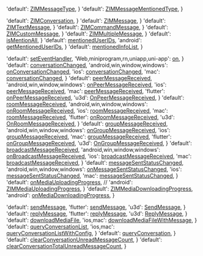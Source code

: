   'default': <a href='@-ZIMMessageType' target='_blank'>ZIMMessageType</a>,
}
  'default': <a href='@-ZIMMessageMentionedType' target='_blank'>ZIMMessageMentionedType</a>,
}

  'default': <a href='@-ZIMConversation' target='_blank'>ZIMConversation</a>,
}
  'default': <a href='@-ZIMMessage' target='_blank'>ZIMMessage</a>,
}
  'default': <a href='@-ZIMTextMessage' target='_blank'>ZIMTextMessage</a>,
}
  'default': <a href='@-ZIMCommandMessage' target='_blank'>ZIMCommandMessage</a>,
}
  'default': <a href='@-ZIMCustomMessage' target='_blank'>ZIMCustomMessage</a>,
}
  'default': <a href='@-ZIMMultipleMessage' target='_blank'>ZIMMultipleMessage</a>,
}
  'default': <a href='@isMentionAll-ZIMMessage' target='_blank'>isMentionAll</a>,
}
  'default': <a href='@mentionedUserIDs-ZIMMessage' target='_blank'>mentionedUserIDs</a>,
  'android': <a href='@getMentionedUserIDs-ZIMMessage' target='_blank'>getMentionedUserIDs</a>,
}
  'default': <a href='@mentionedInfoList-ZIMConversation' target='_blank'>mentionedInfoList</a>,
}

  'default': <a href='@setEventHandler' target='_blank'>setEventHandler</a>,
  'Web,miniprogram,rn,uniapp,uni-app': <a href='@on' target='_blank'>on</a>,
}
  'default': <a href='@conversationChanged' target='_blank'>conversationChanged</a>,
  'android,win,window,windows': <a href='@onConversationChanged' target='_blank'>onConversationChanged</a>,
  'ios': <a href='https://doc-zh.zego.im/article/api?doc=zim_API~objective-c_ios~protocol~ZIMEventHandler#zim-conversation-changed' target='_blank'>conversationChanged</a>,
  'mac': <a href='https://doc-zh.zego.im/article/api?doc=zim_API~objective-c_macos~protocol~ZIMEventHandler#zim-conversation-changed' target='_blank'>conversationChanged</a>,
}
  'default': <a href='@peerMessageReceived' target='_blank'>peerMessageReceived</a>,
  'android,win,window,windows': <a href='@onPeerMessageReceived' target='_blank'>onPeerMessageReceived</a>,
  'ios': <a href='https://doc-zh.zego.im/article/api?doc=zim_API~objective-c_ios~protocol~ZIMEventHandler#zim-peer-message-received-info-from-user-id' target='_blank'>peerMessageReceived</a>,
  'mac': <a href='https://doc-zh.zego.im/article/api?doc=zim_API~objective-c_macos~protocol~ZIMEventHandler#zim-peer-message-received-info-from-user-id' target='_blank'>peerMessageReceived</a>,
  'flutter': <a href='https://pub.dev/documentation/zego_zim/latest/zego_zim/ZIMEventHandler/onPeerMessageReceived.html' target='_blank'>onPeerMessageReceived</a>,
  'u3d': <a href='@OnPeerMessageReceived' target='_blank'>OnPeerMessageReceived</a>,
}
  'default': <a href='@roomMessageReceived' target='_blank'>roomMessageReceived</a>,
  'android,win,window,windows': <a href='@onRoomMessageReceived' target='_blank'>onRoomMessageReceived</a>,
  'ios': <a href='https://doc-zh.zego.im/article/api?doc=zim_API~objective-c_ios~protocol~ZIMEventHandler#zim-room-message-received-info-from-room-id' target='_blank'>roomMessageReceived</a>,
  'mac': <a href='https://doc-zh.zego.im/article/api?doc=zim_API~objective-c_macos~protocol~ZIMEventHandler#zim-room-message-received-info-from-room-id' target='_blank'>roomMessageReceived</a>,
  'flutter': <a href='https://pub.dev/documentation/zego_zim/latest/zego_zim/ZIMEventHandler/onRoomMessageReceived.html' target='_blank'>onRoomMessageReceived</a>,
  'u3d': <a href='@OnRoomMessageReceived' target='_blank'>OnRoomMessageReceived</a>,
}
  'default': <a href='@groupMessageReceived' target='_blank'>groupMessageReceived</a>,
  'android,win,window,windows': <a href='@onGroupMessageReceived' target='_blank'>onGroupMessageReceived</a>,
  'ios': <a href='https://doc-zh.zego.im/article/api?doc=zim_API~objective-c_ios~protocol~ZIMEventHandler#zim-group-message-received-info-from-group-id' target='_blank'>groupMessageReceived</a>,
  'mac': <a href='https://doc-zh.zego.im/article/api?doc=zim_API~objective-c_macos~protocol~ZIMEventHandler#zim-group-message-received-info-from-group-id' target='_blank'>groupMessageReceived</a>,
  'flutter': <a href='https://pub.dev/documentation/zego_zim/latest/zego_zim/ZIMEventHandler/onGroupMessageReceived.html' target='_blank'>onGroupMessageReceived</a>,
  'u3d': <a href='@OnGroupMessageReceived' target='_blank'>OnGroupMessageReceived</a>,
}
  'default': <a href='@broadcastMessageReceived' target='_blank'>broadcastMessageReceived</a>,
  'android,win,window,windows': <a href='@onBroadcastMessageReceived' target='_blank'>onBroadcastMessageReceived</a>,
  'ios': <a href='https://doc-zh.zego.im/article/api?doc=zim_API~objective-c_ios~protocol~ZIMEventHandler#zim-broadcast-message-received' target='_blank'>broadcastMessageReceived</a>,
  'mac': <a href='https://doc-zh.zego.im/article/api?doc=zim_API~objective-c_macos~protocol~ZIMEventHandler#zim-broadcast-message-received' target='_blank'>broadcastMessageReceived</a>,
}
  'default': <a href='@messageSentStatusChanged' target='_blank'>messageSentStatusChanged</a>,
  'android,win,window,windows': <a href='@onMessageSentStatusChanged' target='_blank'>onMessageSentStatusChanged</a>,
  'ios': <a href='https://doc-zh.zego.im/article/api?doc=zim_API~objective-c_ios~protocol~ZIMEventHandler#zim-message-sent-status-changed' target='_blank'>messageSentStatusChanged</a>,
  'mac': <a href='https://doc-zh.zego.im/article/api?doc=zim_API~objective-c_macos~protocol~ZIMEventHandler#zim-message-sent-status-changed' target='_blank'>messageSentStatusChanged</a>,
}
  'default': <a href='@onMediaUploadingProgress' target='_blank'>onMediaUploadingProgress</a>,
  // 'android': <a href='@ZIMMediaUploadingProgress' target='_blank'>ZIMMediaUploadingProgress</a>,
}
  'default': <a href='@ZIMMediaDownloadingProgress' target='_blank'>ZIMMediaDownloadingProgress</a>,
  'android': <a href='@onMediaDownloadingProgress' target='_blank'>onMediaDownloadingProgress</a>,
}

  'default': <a href='@sendMessage' target='_blank'>sendMessage</a>,
  'flutter': <a href='https://pub.dev/documentation/zego_zim/latest/zego_zim/ZIM/sendMessage.html' target='_blank'>sendMessage</a>,
  'u3d': <a href='@SendMessage' target='_blank'>SendMessage</a>,
}
  'default': <a href='@replyMessage' target='_blank'>replyMessage</a>,
  'flutter': <a href='https://pub.dev/documentation/zego_zim/latest/zego_zim/ZIM/replyMessage.html' target='_blank'>replyMessage</a>,
  'u3d': <a href='@ReplyMessage' target='_blank'>ReplyMessage</a>,
}
  'default': <a href='@downloadMediaFile' target='_blank'>downloadMediaFile</a>,
  'ios,mac': <a href='@downloadMediaFileWithMessage' target='_blank'>downloadMediaFileWithMessage</a>,
}
  'default': <a href='@queryConversationList' target='_blank'>queryConversationList</a>,
  'ios,mac': <a href='@queryConversationListWithConfig' target='_blank'>queryConversationListWithConfig</a>,
}
  'default': <a href='@queryConversation' target='_blank'>queryConversation</a>,
}
  'default': <a href='@clearConversationUnreadMessageCount' target='_blank'>clearConversationUnreadMessageCount</a>,
}
  'default': <a href='@clearConversationTotalUnreadMessageCount' target='_blank'>clearConversationTotalUnreadMessageCount</a>,
}
